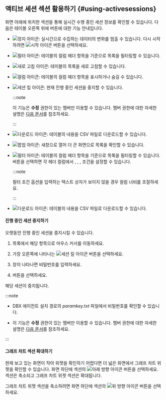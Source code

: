 ## 액티브 세션 섹션 활용하기 {#using-activesessions}

화면 아래에 위치한 <Cmdname sid="active_sessions" className="uitext" /> 섹션을 통해 실시간 수행 중인 세션 정보를 확인할 수 있습니다. 다음은 테이블 오른쪽 위에 버튼에 대한 기능 안내입니다.

<Xclude product='postgresql,mysql,redis,mongodb,oracle-pro,oracle,altibase'>

* ![정지 아이콘](/img/ico-pause.svg): 실시간으로 수집하는 데이터의 변화를 멈출 수 있습니다. 다시 시작하려면 ![시작 아이콘](/img/ico-play-grey.svg) 버튼을 선택하세요.

</Xclude>

<InDoc product='postgresql,mysql,redis,mongodb,oracle-pro,oracle,altibase'>

* ![필터 아이콘](/img/ico-filter.svg): 테이블의 컬럼 헤더 항목을 기준으로 목록을 필터링할 수 있습니다.

</InDoc>

* ![새로 고침 아이콘](/img/ico-refresh.svg): 테이블의 목록을 새로 고침할 수 있습니다.

* ![컬럼 아이콘](/img/ico-column.svg): 테이블의 컬럼 헤더 항목을 표시하거나 숨길 수 있습니다.

<InDoc product='postgresql,mysql,oracle-pro,oracle,altibase'>

* ![세션 킬 아이콘](/img/ico-kill-session.svg): 현재 진행 중인 세션을 중지할 수 있습니다.

  :::note

  이 기능은 **수정** 권한이 있는 멤버만 이용할 수 있습니다. 멤버 권한에 대한 자세한 설명은 [다음 문서](../project/project-structure#project-auth)를 참조하세요.

  :::

</InDoc>

<InDoc product='postgresql,mysql,redis,mongodb,oracle-pro,oracle,altibase'>

* ![다운로드 아이콘](/img/ico-download.svg): 테이블의 내용을 CSV 파일로 다운로드할 수 있습니다.

* ![팝업 아이콘](/img/ic-popup.svg): 새창으로 열어 더 큰 화면으로 목록을 확인할 수 있습니다.

</InDoc>

<Xclude product='postgresql,mysql,redis,mongodb,oracle-pro,oracle,altibase'>

* ![필터 아이콘](/img/ico-filter.svg): 테이블의 컬럼 헤더 항목을 기준으로 목록을 필터링할 수 있습니다. 버튼을 선택하면 각 헤더 컬럼에서 <Cmdname sid="includes" className="uitext" />, <Cmdname sid="excludes" className="uitext" />, <Cmdname sid="equal" className="uitext" />, <Cmdname sid="unequal" className="uitext" /> 조건을 설정할 수 있습니다.

  :::note

  필터 조건 옵션을 입력하는 텍스트 상자가 보이지 않을 경우 컬럼 너비를 조절하세요.

  :::

* ![다운로드 아이콘](/img/ico-download.svg): 테이블의 내용을 CSV 파일로 다운로드할 수 있습니다.

#### 진행 중인 세션 중지하기

오랫동안 진행 중인 세션을 중지시킬 수 있습니다.

1. <Cmdname sid="active_sessions" className="uitext" /> 목록에서 해당 항목으로 마우스 커서를 이동하세요.

1. 가장 오른쪽에 나타나는 ![세션 킬 아이콘](/img/ic-kill-session.svg) 버튼을 선택하세요.

1. <Cmdname sid="session_kill" className="uitext" /> 창이 나타나면 비밀번호를 입력하세요.

1. <Cmdname sid="apply" className="uitext" /> 버튼을 선택하세요.

해당 세션이 중지됩니다.

:::note

* DBX 에이전트 설치 경로의 *paramkey.txt* 파일에서 비밀번호를 확인할 수 있습니다.

* 이 기능은 **수정** 권한이 있는 멤버만 이용할 수 있습니다. 멤버 권한에 대한 자세한 설명은 [다음 문서](../project/project-structure#project-auth)를 참조하세요.

:::

#### 그래프 차트 섹션 확대하기

<ImgLang img='db-common-folding-table.png' desc='액티브 세션' />

현재 보고 있는 화면이 작아 위젯을 확인하기 어렵다면 더 넓은 화면에서 그래프 차트 위젯을 확인할 수 있습니다. 화면 하단에 <Cmdname sid="active_sessions" className="uitext" /> 섹션의 ![아래 방향 아이콘](/img/ic-caret-down.svg) 버튼을 선택하세요. <Cmdname sid="active_sessions" className="uitext" /> 섹션은 축소되고 그래프 차트 위젯 섹션은 확대됩니다.

그래프 차트 위젯 섹션을 축소하려면 화면 하단에 <Cmdname sid="active_sessions" className="uitext" /> 섹션의 ![위 방향 아이콘](/img/ic-caret-up.svg) 버튼을 선택하세요.

</Xclude>